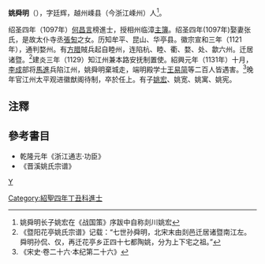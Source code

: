 '''姚舜明'''（{{bd|?||?|}}），字廷辉，越州嵊县（今浙江嵊州）人<ref>姚舜明长子姚宏在《战国策》序跋中自称剡川姚宏</ref>。

绍圣四年（1097年）[[何昌言|何昌言]]榜進士，授相州临漳[[主簿|主簿]]。绍圣四年(1097年)娶妻张氏，是故太仆寺丞[[張匋|張匋]]之女。历知牟平、昆山、华亭县。徽宗宣和三年（1121年），通判婺州。有[[方腊|方腊]]賊兵起自睦州，连陷杭、睦、衢、婺、处、歙六州。迁居诸暨。<ref>《暨阳花亭姚氏宗谱》记载：“七世孙舜明，北宋末由剡邑迁居诸暨南江左。舜明孙侃、仅，再迁花亭乡正四十七都陶姚，分为上下宅之祖。”</ref>建炎三年（1129）知江州兼本路安抚制置使。紹興元年（1131年）十月，[[李成|李成]]部将[[馬進|馬進]]兵陷江州，姚舜明棄城走，端明殿学士[[王易简|王易简]]等二百人皆遇害。<ref>《宋史·卷二十六·本纪第二十六》</ref>晚年官江州太平观进徽猷阁待制，卒於任上。有子[[姚宏|姚宏]]、姚宽、姚寓、姚宪。

== 注釋 ==
{{reflist}}
== 參考書目 ==
* 乾隆元年《浙江通志·功臣》
* 《晋溪姚氏宗谱》
[[category:宋朝政治人物|Y]]
[[Category:紹聖四年丁丑科進士|Category:紹聖四年丁丑科進士]]